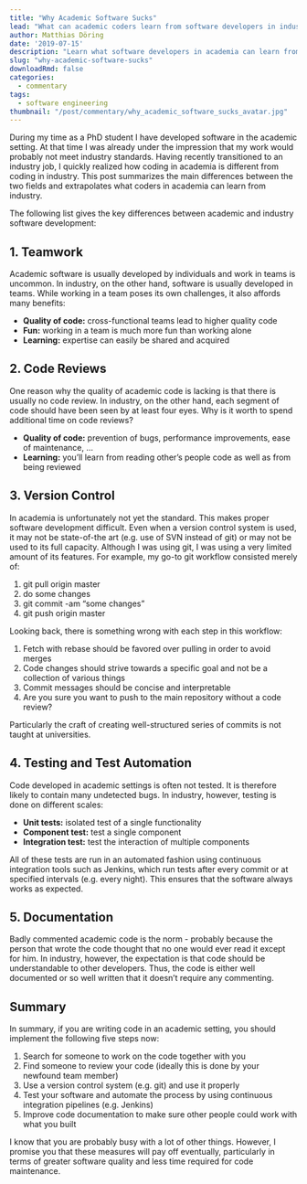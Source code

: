 ```yaml
---
title: "Why Academic Software Sucks"
lead: "What can academic coders learn from software developers in industry?"
author: Matthias Döring
date: '2019-07-15'
description: "Learn what software developers in academia can learn from their industry colleagues."
slug: "why-academic-software-sucks"
downloadRmd: false
categories:
  - commentary
tags:
  - software engineering
thumbnail: "/post/commentary/why_academic_software_sucks_avatar.jpg"
---
```

During my time as a PhD student I have developed software in the academic setting. At that time I was already under the impression that my work would probably not meet industry standards. Having recently transitioned to an industry job, I quickly realized how coding in academia is different from coding in industry. This post summarizes the main differences between the two fields and extrapolates what coders in academia can learn from industry.

The following list gives the key differences between academic and industry software development:

## 1. Teamwork
Academic software is usually developed by individuals and work in teams is uncommon. In industry, on the other hand, software is usually developed in teams. While working in a team poses its own challenges, it also affords many benefits:

* **Quality of code:** cross-functional teams lead to higher quality code
* **Fun:** working in a team is much more fun than working alone
* **Learning:** expertise can easily be shared and acquired

## 2. Code Reviews

One reason why the quality of academic code is lacking is that there is usually no code review. In industry, on the other hand, each segment of code should have been seen by at least four eyes. Why is it worth to spend additional time on code reviews?

* **Quality of code:** prevention of bugs, performance improvements, ease of maintenance, ...
* **Learning:** you'll learn from reading other's people code as well as from being reviewed

## 3. Version Control

In academia is unfortunately not yet the standard. This makes proper software development difficult. Even when a version control system is used, it may not be state-of-the art (e.g. use of SVN instead of git) or may not be used to its full capacity. Although I was using git, I was using a very limited amount of its features. For example, my go-to git workflow consisted merely of:

1. git pull origin master
2. do some changes
3. git commit -am "some changes"
4. git push origin master

Looking back, there is something wrong with each step in this workflow:

1. Fetch with rebase should be favored over pulling in order to avoid merges
2. Code changes should strive towards a specific goal and not be a collection of various things
3. Commit messages should be concise and interpretable
4. Are you sure you want to push to the main repository without a code review?

Particularly the craft of creating well-structured series of commits is not taught at universities.

## 4. Testing and Test Automation

Code developed in academic settings is often not tested. It is therefore likely to contain many undetected bugs. In industry, however, testing is done on different scales:

* **Unit tests:** isolated test of a single functionality
* **Component test:** test a single component
* **Integration test:** test the interaction of multiple components

All of these tests are run in an automated fashion using continuous integration tools such as Jenkins, which run tests after every commit or at specified intervals (e.g. every night). This ensures that the software always works as expected.

## 5. Documentation

Badly commented academic code is the norm - probably because the person that wrote the code thought that no one would ever read it except for him. In industry, however, the expectation is that code should be understandable to other developers. Thus, the code is either well documented or so well written that it doesn't require any commenting.

## Summary

In summary, if you are writing code in an academic setting, you should implement the following five steps now:

1. Search for someone to work on the code together with you
2. Find someone to review your code (ideally this is done by your newfound team member)
3. Use a version control system (e.g. git) and use it properly
4. Test your software and automate the process by using continuous integration pipelines (e.g. Jenkins)
5. Improve code documentation to make sure other people could work with what you built

I know that you are probably busy with a lot of other things. However, I promise you that these measures will pay off eventually, particularly in terms of greater software quality and less time required for code maintenance.
